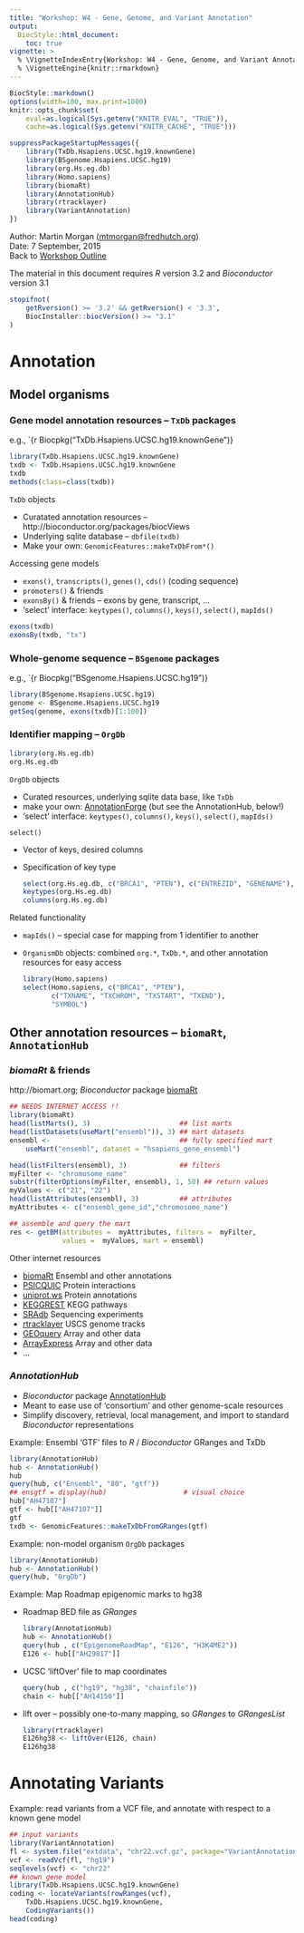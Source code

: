 ```yaml
---
title: "Workshop: W4 - Gene, Genome, and Variant Annotation"
output:
  BiocStyle::html_document:
    toc: true
vignette: >
  % \VignetteIndexEntry{Workshop: W4 - Gene, Genome, and Variant Annotation}
  % \VignetteEngine{knitr::rmarkdown}
---
```


```r
BiocStyle::markdown()
options(width=100, max.print=1000)
knitr::opts_chunk$set(
    eval=as.logical(Sys.getenv("KNITR_EVAL", "TRUE")),
    cache=as.logical(Sys.getenv("KNITR_CACHE", "TRUE")))
```

```r
suppressPackageStartupMessages({
    library(TxDb.Hsapiens.UCSC.hg19.knownGene)
    library(BSgenome.Hsapiens.UCSC.hg19)
    library(org.Hs.eg.db)
    library(Homo.sapiens)
    library(biomaRt)
    library(AnnotationHub)
    library(rtracklayer)
    library(VariantAnnotation)
})
```

Author: Martin Morgan (<a
  href="mailto:mtmorgan@fredhutch.org">mtmorgan@fredhutch.org</a>)<br/ >
Date: 7 September, 2015<br />
Back to [Workshop Outline](Developer-Meeting-Workshop.html)<br />

The material in this document requires _R_ version 3.2 and
_Bioconductor_ version 3.1

```r
stopifnot(
    getRversion() >= '3.2' && getRversion() < '3.3',
    BiocInstaller::biocVersion() >= "3.1"
)
```

# Annotation

## Model organisms

### Gene model annotation resources -- `TxDb` packages

e.g., `{r Biocpkg("TxDb.Hsapiens.UCSC.hg19.knownGene")}

```r
library(TxDb.Hsapiens.UCSC.hg19.knownGene)
txdb <- TxDb.Hsapiens.UCSC.hg19.knownGene
txdb
methods(class=class(txdb))
```

`TxDb` objects

- Curatated annotation resources -- http://bioconductor.org/packages/biocViews
- Underlying sqlite database -- `dbfile(txdb)`
- Make your own: `GenomicFeatures::makeTxDbFrom*()`

Accessing gene models

- `exons()`, `transcripts()`, `genes()`, `cds()` (coding sequence)
- `promoters()` & friends
- `exonsBy()` & friends -- exons by gene, transcript, ...
- 'select' interface: `keytypes()`, `columns()`, `keys()`, `select()`,
  `mapIds()`

```r
exons(txdb)
exonsBy(txdb, "tx")
```


### Whole-genome sequence -- `BSgenome` packages

e.g., `{r Biocpkg("BSgenome.Hsapiens.UCSC.hg19")}

```r
library(BSgenome.Hsapiens.UCSC.hg19)
genome <- BSgenome.Hsapiens.UCSC.hg19
getSeq(genome, exons(txdb)[1:100])
```

### Identifier mapping -- `OrgDb`

```r
library(org.Hs.eg.db)
org.Hs.eg.db
```

`OrgDb` objects

- Curated resources, underlying sqlite data base, like `TxDb`
- make your own: [AnnotationForge][] (but see the AnnotationHub,
  below!)
- 'select' interface: `keytypes()`, `columns()`, `keys()`, `select()`,
  `mapIds()`

`select()`

- Vector of keys, desired columns
- Specification of key type

    ```r
    select(org.Hs.eg.db, c("BRCA1", "PTEN"), c("ENTREZID", "GENENAME"), "SYMBOL")
    keytypes(org.Hs.eg.db)
    columns(org.Hs.eg.db)
    ```

Related functionality 

- `mapIds()` -- special case for mapping from 1 identifier to another
- `OrganismDb` objects: combined `org.*`, `TxDb.*`, and other
  annotation resources for easy access

    ```r
    library(Homo.sapiens)
    select(Homo.sapiens, c("BRCA1", "PTEN"), 
           c("TXNAME", "TXCHROM", "TXSTART", "TXEND"), 
           "SYMBOL")
    ```
    
## Other annotation resources -- `biomaRt`, `AnnotationHub`

### _biomaRt_ & friends

http://biomart.org; _Bioconductor_ package [biomaRt][]

```r
## NEEDS INTERNET ACCESS !!
library(biomaRt)
head(listMarts(), 3)                      ## list marts
head(listDatasets(useMart("ensembl")), 3) ## mart datasets
ensembl <-                                ## fully specified mart
    useMart("ensembl", dataset = "hsapiens_gene_ensembl")

head(listFilters(ensembl), 3)             ## filters
myFilter <- "chromosome_name"
substr(filterOptions(myFilter, ensembl), 1, 50) ## return values
myValues <- c("21", "22")
head(listAttributes(ensembl), 3)          ## attributes
myAttributes <- c("ensembl_gene_id","chromosome_name")

## assemble and query the mart
res <- getBM(attributes =  myAttributes, filters =  myFilter,
             values =  myValues, mart = ensembl)
```

Other internet resources

- [biomaRt](http://biomart.org)                       Ensembl and other annotations
- [PSICQUIC](https://code.google.com/p/psicquic)      Protein interactions
- [uniprot.ws](http://uniprot.org)                    Protein annotations
- [KEGGREST](http://www.genome.jp/kegg)               KEGG pathways
- [SRAdb](http://www.ncbi.nlm.nih.gov/sra)            Sequencing experiments
- [rtracklayer](http://genome.ucsc.edu)               USCS genome tracks
- [GEOquery](http://www.ncbi.nlm.nih.gov/geo/)        Array and other data
- [ArrayExpress](http://www.ebi.ac.uk/arrayexpress/)  Array and other data
- ...

### _AnnotationHub_

- _Bioconductor_ package [AnnotationHub][]
- Meant to ease use of 'consortium' and other genome-scale resources
- Simplify discovery, retrieval, local management, and import to
  standard _Bioconductor_ representations

Example: Ensembl 'GTF' files to _R_ / _Bioconductor_ GRanges and TxDb

```r
library(AnnotationHub)
hub <- AnnotationHub()
hub
query(hub, c("Ensembl", "80", "gtf"))
## ensgtf = display(hub)                   # visual choice
hub["AH47107"]
gtf <- hub[["AH47107"]]
gtf
txdb <- GenomicFeatures::makeTxDbFromGRanges(gtf)
```

Example: non-model organism `OrgDb` packages

```r
library(AnnotationHub)
hub <- AnnotationHub()
query(hub, "OrgDb")
```

Example: Map Roadmap epigenomic marks to hg38

- Roadmap BED file as _GRanges_

    ```r
    library(AnnotationHub)
    hub <- AnnotationHub()
    query(hub , c("EpigenomeRoadMap", "E126", "H3K4ME2"))
    E126 <- hub[["AH29817"]]
    ```

- UCSC 'liftOver' file to map coordinates

    ```r
    query(hub , c("hg19", "hg38", "chainfile"))
    chain <- hub[["AH14150"]]
    ```

- lift over -- possibly one-to-many mapping, so _GRanges_ to _GRangesList_

    ```r
    library(rtracklayer)
    E126hg38 <- liftOver(E126, chain)
    E126hg38
    ```

# Annotating Variants

Example: read variants from a VCF file, and annotate with respect to a
known gene model
  
```r
## input variants
library(VariantAnnotation)
fl <- system.file("extdata", "chr22.vcf.gz", package="VariantAnnotation")
vcf <- readVcf(fl, "hg19")
seqlevels(vcf) <- "chr22"
## known gene model
library(TxDb.Hsapiens.UCSC.hg19.knownGene)
coding <- locateVariants(rowRanges(vcf),
    TxDb.Hsapiens.UCSC.hg19.knownGene,
    CodingVariants())
head(coding)
```


[AnnotationHub]: http://bioconductor.org/packages/AnnotationHub
[TxDb.Hsapiens.UCSC.hg19.knownGene]: http://bioconductor.org/packages/TxDb.Hsapiens.UCSC.hg19.knownGene
[ChIPseeker]: http://bioconductor.org/packages/ChIPseeker
[VariantFiltering]: http://bioconductor.org/packages/VariantFiltering
[AnnotationForge]: http://bioconductor.org/packages/AnnotationForge
[biomaRt]: http://bioconductor.org/packages/biomaRt
